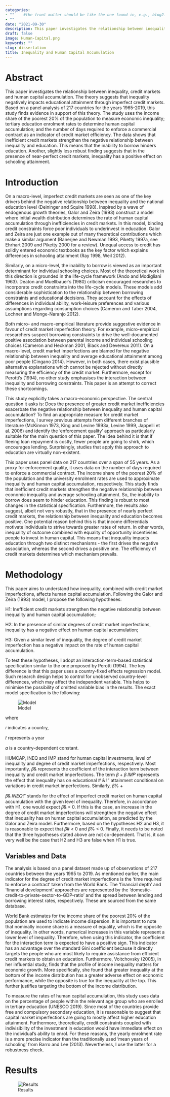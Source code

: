 ```yaml
---
categories:  
- ""    #the front matter should be like the one found in, e.g., blog2.md. It cannot be like the normal Rmd we used
- ""
date: "2021-09-30"
description: This paper investigates the relationship between inequality, credit markets and human capital accumulation. The theory suggests that inequality negatively impacts educational attainment through imperfect credit markets. Based on a panel analysis of 217 countries for the years 1965-2019, this study finds evidence in support of this theory.
draft: false
image: Human-Capital.png 
keywords: ""
slug: dissertation
title: Inequality and Human Capital Accumulation
---
```


# Abstract


This paper investigates the relationship between inequality, credit markets and human capital accumulation. The theory suggests that inequality negatively impacts educational attainment through imperfect credit markets. Based on a panel analysis of 217 countries for the years 1965-2019, this study finds evidence in support of this theory. The study uses the income share of the poorest 20% of the population to measure economic inequality; tertiary education enrolment rates to determine human capital accumulation; and the number of days required to enforce a commercial contract as an indicator of credit market efficiency. The data shows that inefficient credit markets strengthen the negative relationship between inequality and education. This means that the inability to borrow hinders education. Another, slightly less robust finding suggests that in the presence of near-perfect credit markets, inequality has a positive effect on schooling attainment.


# Introduction

On a macro-level, imperfect credit markets are seen as one of the key drivers behind the negative relationship between inequality and the national education level (Deininger and Squire 1998). Inspired by a wave of endogenous growth theories, Galor and Zeira (1993) construct a model where initial wealth distribution determines the rate of human capital accumulation through inefficiencies in credit markets. In this model, binding credit constraints force poor individuals to underinvest in education. Galor and Zeira are just one example out of many theoretical contributions which make a similar argument (Banerjee and Newman 1993, Piketty 1997a, see Ehrhart 2009 and Piketty 2000 for a review). Unequal access to credit has solidly entered economic textbooks as the key factor which explains differences in schooling attainment (Ray 1998, Weil 2012).

Similarly, on a micro-level, the inability to borrow is viewed as an important determinant for individual schooling choices. Most of the theoretical work in this direction is grounded in the life-cycle framework (Ando and Modigliani 1963). Deaton and Muellbauer’s (1980) criticism encouraged researches to incorporate credit constraints into the life-cycle models. These models add considerable sophistication to the relationship between borrowing constraints and educational decisions. They account for the effects of differences in individual ability, work-leisure preferences and various assumptions regarding consumption choices (Cameron and Taber 2004, Lochner and Monge-Naranjo 2012).

Both micro- and macro-empirical literature provide suggestive evidence in favour of credit market imperfection theory. For example, micro-empirical researchers suspect borrowing constraints to drive the well-documented positive association between parental income and individual schooling choices (Cameron and Heckman 2001, Black and Devereux 2011). On a macro-level, credit market imperfections are blamed for the negative relationship between inequality and average educational attainment among poor people (Cingano 2014). However, in both cases, there exist plausible alternative explanations which cannot be rejected without directly measuring the efficiency of the credit market. Furthermore, except for Perotti’s (1994), no other study emphasises the interaction between inequality and borrowing constraints. This paper is an attempt to correct these shortcomings.


This study explicitly takes a macro-economic perspective. The central question it asks is: Does the presence of greater credit market inefficiencies exacerbate the negative relationship between inequality and human capital accumulation?
To find an appropriate measure for credit market imperfections, I survey previous attempts from different branches of literature (McKinnon 1973, King and Levine 1993a, Levine 1999, Jappelli et al. 2006) and identify the ‘enforcement quality’ approach as particularly suitable for the main question of this paper. The idea behind it is that if fleeing loan repayment is costly, fewer people are going to shirk, which encourages lending. Surprisingly, studies that apply this approach to education are virtually non-existent.

This paper uses panel data on 217 countries over a span of 55 years. As a proxy for enforcement quality, it uses data on the number of days required to enforce a commercial contract. The income share of the poorest 20% of the population and the university enrolment rates are used to approximate inequality and human capital accumulation, respectively.
This study finds that inefficient credit markets strengthen the negative relationship between economic inequality and average schooling attainment. So, the inability to borrow does seem to hinder education. This finding is robust to most changes in the statistical specification. Furthermore, the results also suggest, albeit not very robustly, that in the presence of nearly perfect credit markets, the relationship between inequality and education becomes positive. One potential reason behind this is that income differentials motivate individuals to strive towards greater rates of return. In other words, inequality of outcome combined with equality of opportunity incentivises people to invest in human capital. This means that inequality impacts education through two distinct mechanisms - the first drives the negative association, whereas the second drives a positive one. The efficiency of credit markets determines which mechanism prevails.


# Methodology

This paper aims to understand how inequality, combined with credit market imperfections, affects human capital accumulation. Following the Galor and Zeira (1993) model, I propose the following hypotheses:


H1: Inefficient credit markets strengthen the negative relationship between inequality and human capital accumulation;


H2: In the presence of similar degrees of credit market imperfections, inequality has a negative effect on human capital accumulation;


H3: Given a similar level of inequality, the degree of credit market imperfection has a negative impact on the rate of human capital accumulation.


To test these hypotheses, I adopt an interaction-term-based statistical specification similar to the one proposed by Perotti (1994). The key difference is that this paper uses a country-fixed effects regression model. Such research design helps to control for unobserved country-level differences, which may affect the independent variable. This helps to minimise the possibility of omitted variable bias in the results. The exact model specification is the following:

![Model](/Users/samonsanchuli/Documents/LBS Studies/Data Analytics/my_website/static/img/blogs/dissertation_forlmula.png)

where 

𝑖 indicates a country, 

𝑡 represents a year

𝛼 is a country-dependent constant.

HUMCAP, INEQ and IMP stand for human capital investments, level of inequality and degree of credit market imperfections, respectively. Most importantly, 𝛽& represents the coefficient of the interaction term between inequality and credit market imperfections.
The term 𝛽 + 𝛽 𝐼𝑀𝑃 represents the effect that inequality has on educational # & !"
attainment conditional on variations in credit market imperfections. Similarly, 𝛽% +

 𝛽& 𝐼𝑁𝐸𝑄!" stands for the effect of imperfect credit market on human capital accumulation with the given level of inequality. Therefore, in accordance with H1, one would expect 𝛽& < 0. If this is the case, an increase in the degree of credit market imperfections will strengthen the negative effect that inequality has on human capital accumulation, as predicted by the Galor and Zeira model. Furthermore, based on the hypotheses H2 and H3, it is reasonable to expect that 𝛽# < 0 and 𝛽% < 0. Finally, it needs to be noted that the three hypotheses stated above are not co-dependent. That is, it can very well be the case that H2 and H3 are false when H1 is true.
 
 
## Variables and Data

The analysis is based on a panel dataset made up of observations of 217 countries between the years 1965 to 2019. As mentioned earlier, the main indicator for the degree of credit market imperfections is the ‘time required to enforce a contract’ taken from the World Bank. The ‘financial depth’ and ‘financial development’ approaches are represented by the ‘domestic-credit-to-private-sector-to-GDP-ratio’ and the spread between lending and borrowing interest rates, respectively. These are sourced from the same database.

World Bank estimates for the income share of the poorest 20% of the population are used to indicate income dispersion. It is important to note that nominally income share is a measure of equality, which is the opposite of inequality. In other words, numerical increases in this variable represent a lower level of inequality. Therefore, when using this indicator, the coefficient for the interaction term is expected to have a positive sign. This indicator has an advantage over the standard Gini coefficient because it directly targets the people who are most likely to require assistance from efficient credit markets to obtain an education. Furthermore, Voitchovsky (2005), in her influential study, finds that the profile of income inequality matters for economic growth. More specifically, she found that greater inequality at the bottom of the income distribution has a greater adverse effect on economic performance, while the opposite is true for the inequality at the top. This further justifies targeting the bottom of the income distribution.

To measure the rates of human capital accumulation, this study uses data on the percentage of people within the relevant age group who are enrolled in tertiary education (UNESCO 2019). Since most of the countries provide free and compulsory secondary education, it is reasonable to suggest that capital market imperfections are going to mostly affect higher education attainment. Furthermore, theoretically, credit constraints coupled with indivisibility of the investment in education would have immediate effect on the individual’s ability to enrol. For these reasons, the yearly enrolment rate is a more precise indicator than the traditionally used ‘mean years of schooling’ from Barro and Lee (2013). Nevertheless, I use the latter for a robustness check.

# Results

![Results](/Users/samonsanchuli/Documents/LBS Studies/Data Analytics/my_website/static/img/blogs/dissertation_results.png)

